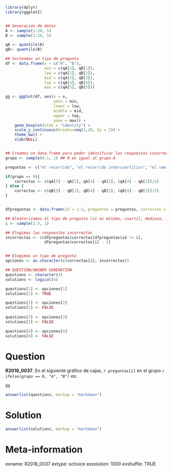 ```r
library(dplyr)
library(ggplot2)


## Generación de datos
A <- sample(1:20, 5)
B <- sample(1:20, 5)

qA <- quantile(A)
qB<- quantile(B)

## Sorteamos un tipo de pregunta
df <- data.frame(x = c("A", "B"),
                 min = c(qA[1], qB[1]),
                 low = c(qA[2], qB[2]),
                 mid = c(qA[3], qB[3]),
                 top = c(qA[4], qB[4]),
                 max = c(qA[5], qB[5]))

gg <- ggplot(df, aes(x = x,
                     ymin = min,
                     lower = low,
                     middle = mid,
                     upper = top,
                     ymax = max)) +
    geom_boxplot(stat = "identity") +
    scale_y_continuous(breaks=seq(2,20, by = 2)) +
    theme_bw() +
    xlab(NULL)


## Creamos un data.frame para poder identificar las respuestas incorrectas
grupo <- sample(0:1, 1) ## 0 es igual al grupo A

preguntas <- c("el recorrido", "el recorrido intercuartílico", "el semi recorrido intercuartilar")

if(grupo == 0){
    correctas <- c(qA[5] - qA[1], qA[4] - qA[2], (qA[4] - qA[2])/2)
} else {
    correctas <- c(qB[5] - qB[1], qB[4] - qB[2], (qB[4] - qB[2])/2)
}


dfpreguntas <- data.frame(id = 1:3, preguntas = preguntas, correctas = correctas, stringsAsFactors = FALSE)

## Aleatorizamos el tipo de pregunta (si es mínimo, cuartil, mediana, ...)
i <- sample(1:3, 1)

## Elegimos las respuestas incorrectas
incorrectas <- c(dfpreguntas$correctas[dfpreguntas$id != i],
                 dfpreguntas$correctas[i] - 2)


## Elegimos un tipo de pregunta
opciones <- as.character(c(correctas[i], incorrectas))

## QUESTION/ANSWER GENERATION
questions <- character(4)
solutions <- logical(4)

questions[1] <- opciones[1]
solutions[1] <- TRUE

questions[2] <- opciones[2]
solutions[2] <- FALSE
    
questions[3] <- opciones[3]
solutions[3] <- FALSE

questions[4] <- opciones[4]
solutions[4] <- FALSE
```


Question
========
**R2018_0037**. En el siguiente gráfico de cajas, `r preguntas[i]` en el grupo `r ifelse(grupo == 0, "A", "B")` es:  


```r
gg
```


```r
answerlist(questions, markup = "markdown")
```
  
  
Solution
========

```r
answerlist(solutions, markup = "markdown")
```

Meta-information
================
exname: R2018_0037
extype: schoice
exsolution: 1000
exshuffle: TRUE